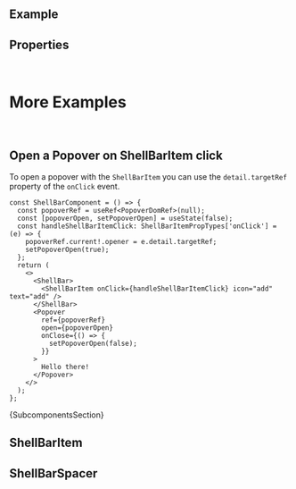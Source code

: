 
<Meta of={ComponentStories} />

<DocsHeader since="0.4.0" />

<br />

## Example

<Canvas of={ComponentStories.Default} />

## Properties

<ControlsWithNote of={ComponentStories.Default} />

<br />

# More Examples

<br />

## Open a Popover on ShellBarItem click

To open a popover with the `ShellBarItem` you can use the `detail.targetRef` property of the `onClick` event.

```tsx
const ShellBarComponent = () => {
  const popoverRef = useRef<PopoverDomRef>(null);
  const [popoverOpen, setPopoverOpen] = useState(false);
  const handleShellBarItemClick: ShellBarItemPropTypes['onClick'] = (e) => {
    popoverRef.current!.opener = e.detail.targetRef;
    setPopoverOpen(true);
  };
  return (
    <>
      <ShellBar>
        <ShellBarItem onClick={handleShellBarItemClick} icon="add" text="add" />
      </ShellBar>
      <Popover
        ref={popoverRef}
        open={popoverOpen}
        onClose={() => {
          setPopoverOpen(false);
        }}
      >
        Hello there!
      </Popover>
    </>
  );
};
```

<Markdown>{SubcomponentsSection}</Markdown>

## ShellBarItem

<Description of={ShellBarItem} />
<ArgTypes hideHTMLPropsNote exclude={excludePropsForAbstract} of={ShellBarItem} />

## ShellBarSpacer

<Description of={ShellBarSpacer} />
<ArgTypes hideHTMLPropsNote exclude={excludePropsForAbstract} of={ShellBarSpacer} />

<Footer />
